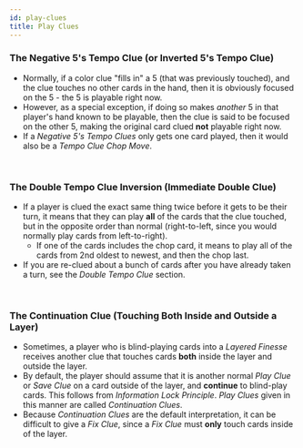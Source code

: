 ```yaml
---
id: play-clues
title: Play Clues
---
```


### The Negative 5's Tempo Clue (or Inverted 5's Tempo Clue)

- Normally, if a color clue "fills in" a 5 (that was previously touched), and the clue touches no other cards in the hand, then it is obviously focused on the 5 - the 5 is playable right now.
- However, as a special exception, if doing so makes _another_ 5 in that player's hand known to be playable, then the clue is said to be focused on the other 5, making the original card clued **not** playable right now.
- If a _Negative 5's Tempo Clues_ only gets one card played, then it would also be a _Tempo Clue Chop Move_.

<br />

### The Double Tempo Clue Inversion (Immediate Double Clue)

- If a player is clued the exact same thing twice before it gets to be their turn, it means that they can play **all** of the cards that the clue touched, but in the opposite order than normal (right-to-left, since you would normally play cards from left-to-right).
  - If one of the cards includes the chop card, it means to play all of the cards from 2nd oldest to newest, and then the chop last.
- If you are re-clued about a bunch of cards after you have already taken a turn, see the _Double Tempo Clue_ section.

<br />

### The Continuation Clue (Touching Both Inside and Outside a Layer)

- Sometimes, a player who is blind-playing cards into a _Layered Finesse_ receives another clue that touches cards **both** inside the layer and outside the layer.
- By default, the player should assume that it is another normal _Play Clue_ or _Save Clue_ on a card outside of the layer, and **continue** to blind-play cards. This follows from _Information Lock Principle_. _Play Clues_ given in this manner are called _Continuation Clues_.
- Because _Continuation Clues_ are the default interpretation, it can be difficult to give a _Fix Clue_, since a _Fix Clue_ must **only** touch cards inside of the layer.

<br />
